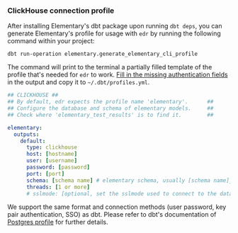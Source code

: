 ### ClickHouse connection profile

After installing Elementary's dbt package upon running `dbt deps`,
you can generate Elementary's profile for usage with `edr` by running the following command within your project:

```shell
dbt run-operation elementary.generate_elementary_cli_profile
```

The command will print to the terminal a partially filled template of the profile that's needed for `edr` to work.
[Fill in the missing authentication fields](https://docs.getdbt.com/reference/warehouse-setups/postgres-setup#profile-configuration)
in the output and copy it to `~/.dbt/profiles.yml`.

```yml Clickhouse
## CLICKHOUSE ##
## By default, edr expects the profile name 'elementary'.      ##
## Configure the database and schema of elementary models.     ##
## Check where 'elementary_test_results' is to find it.        ##

elementary:
  outputs:
    default:
      type: clickhouse
      host: [hostname]
      user: [username]
      password: [password]
      port: [port]
      schema: [schema name] # elementary schema, usually [schema name]_elementary
      threads: [1 or more]
      # sslmode: [optional, set the sslmode used to connect to the database]
```

We support the same format and connection methods (user password, key pair authentication, SSO) as dbt. Please refer to
dbt's documentation of [Postgres profile](https://docs.getdbt.com/reference/warehouse-setups/postgres-setup) for
further details.
